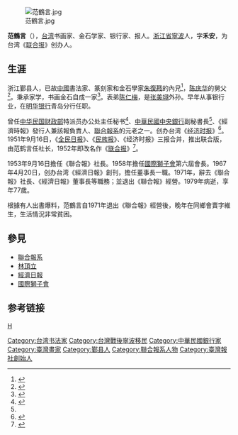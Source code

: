 [[File:范鶴言.jpg|thumb]]

'''范鶴言'''（{{bd|1902年||1979年}}），[[台湾|台湾]]书画家、金石学家、银行家、报人。[[浙江省|浙江省]][[寧波|寧波]]人，字'''禾安'''，为台湾《[[联合报|联合报]]》创办人。

==生涯==
浙江鄞县人，已故[[中國|中國]]書法家、篆刻家和金石學家[[朱復戡|朱復戡]]的內兄<ref name="范朱">{{cite web |url=http://www.rwabc.com/diqurenwu/diqudanyirenwu.asp?people_id=13826 |title=朱复戡奇人奇事 |publisher=人物ABC |date=2007-06-25 |deadurl=yes |archiveurl=https://web.archive.org/web/20140606203047/http://www.rwabc.com/diqurenwu/diqudanyirenwu.asp?people_id=13826 |archivedate=2014-06-06 }}</ref>，[[陈庆华|陈庆华]]的舅父<ref>{{cite journal |author=徐万民 |title=陈庆华传略 |journal=《史学史研究》 |issue=第04期 |year=1993 |url=http://mall.cnki.net/magazine/Article/SYSJ199304007.htm |access-date=2014-06-05 |archive-date=2020-04-15 |archive-url=https://web.archive.org/web/20200415222151/http://mall.cnki.net/magazine/Article/SYSJ199304007.htm |dead-url=no }}</ref>。秉承家学，书画金石自成一家<ref >{{cite web |url=http://auction.zhuokearts.com/artsview.aspx?id=27880991 |title=范鹤言 书法 立轴 |publisher=卓克艺术网 |access-date=2014-06-05 |archive-date=2020-04-15 |archive-url=https://web.archive.org/web/20200415222157/http://auction.zhuokearts.com/artsview.aspx?id=27880991 |dead-url=no }}</ref>。表弟[[陈仁梅|陈仁梅]]，是[[张美翊|张美翊]]外孙。早年从事银行业，在[[明华银行|明华银行]]青岛分行任职。

曾任[[中华民国财政部|中华民国财政部]]特派员办公处主任秘书<ref>{{cite journal |author=吴景平 |title=战后初期上海银行业与国民政府关系述评 |journal=[[中共社会科学院|中共社会科学院]] |page=468-481 |url=http://jds.cass.cn/UploadFiles/ztsjk/2010/11/201011041216433872.pdf |format=pdf |access-date=2014-06-05 |archive-date=2016-03-04 |archive-url=https://web.archive.org/web/20160304135950/http://jds.cass.cn/UploadFiles/ztsjk/2010/11/201011041216433872.pdf |dead-url=no }}</ref>、[[中華民國中央銀行|中華民國中央銀行]]副秘書長<ref name="范朱"/>、《經濟時報》發行人兼該報負責人、[[聯合報系|聯合報系]]的元老之一。创办台湾《[[经济时报|经济时报]]》<ref>{{cite web|url=http://www.shuku.net:8080/novels/zatan/zoujintaiwan/zjtw18.html|title=十八、报业的发展（一）|publisher=走进台湾|deadurl=yes|archiveurl=https://web.archive.org/web/20150924101531/http://www.shuku.net:8080/novels/zatan/zoujintaiwan/zjtw18.html|archivedate=2015-09-24}}</ref>。1951年9月16日，《[[全民日报|全民日报]]》、《[[民族报|民族报]]》、《经济时报》三报合并，推出联合版，由范鹤言任社长，1952年即改名作《[[联合报|联合报]]》<ref>{{cite web |url=http://media.people.com.cn/n/2013/1010/c369775-23152708.html |title=竞争中求生存 转型中找出路——台湾报业概览 |publisher=[[人民网|人民网]] |author=王亚光 |date=2013年10月10日 |access-date=2014年6月5日 |archive-date=2020年4月15日 |archive-url=https://web.archive.org/web/20200415222211/http://media.people.com.cn/n/2013/1010/c369775-23152708.html |dead-url=no }}</ref>。

1953年9月16日擔任《聯合報》社長。1958年擔任[[國際獅子會|國際獅子會]]第六屆會長。1967年4月20日，创办台湾《經濟日報》創刊，擔任董事長一職。1971年，辭去《聯合報》社長、《經濟日報》董事長等職務；並退出《聯合報》經營。1979年病逝，享年77歲。

根據有人出書爆料，范鶴言自1971年退出《聯合報》經營後，晚年在同鄉會賣字維生，生活情況非常貧困。

==參見==
*[[聯合報系|聯合報系]]
*[[林頂立|林頂立]]
*[[經濟日報_(台灣)|經濟日報]]
*[[國際獅子會|國際獅子會]]

==参考链接==
{{reflist|2}}
{{DEFAULTSORT:Fan范}}
[[Category:台湾书法家|Category:台湾书法家]]
[[Category:台灣戰後寧波移民|Category:台灣戰後寧波移民]]
[[Category:中華民國銀行家|Category:中華民國銀行家]]
[[Category:臺灣畫家|Category:臺灣畫家]]
[[Category:鄞县人|Category:鄞县人]]
[[category:范姓|H]]
[[Category:聯合報系人物|Category:聯合報系人物]]
[[Category:臺灣報社創始人|Category:臺灣報社創始人]]